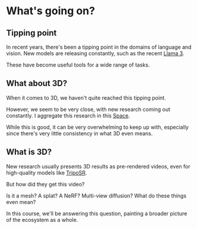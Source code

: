 # What's going on?

## Tipping point

In recent years, there's been a tipping point in the domains of language and vision. New models are releasing constantly, such as the recent [Llama 3](https://huggingface.co/blog/llama3).

These have become useful tools for a wide range of tasks.

## What about 3D?

When it comes to 3D, we haven't quite reached this tipping point.

However, we seem to be very close, with new research coming out constantly. I aggregate this research in this [Space](https://huggingface.co/spaces/dylanebert/research-tracker).

While this is good, it can be very overwhelming to keep up with, especially since there's very little consistency in what 3D even means.

## What is 3D?

New research usually presents 3D results as pre-rendered videos, even for high-quality models like [TripoSR](https://stability.ai/news/triposr-3d-generation).

But how did they get this video?

Is it a mesh? A splat? A NeRF? Multi-view diffusion? What do these things even mean?

In this course, we'll be answering this question, painting a broader picture of the ecosystem as a whole.
